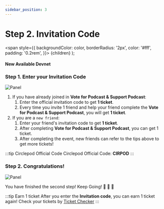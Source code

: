 ```yaml
---
sidebar_position: 3
---
```


# Step 2. Invitation Code

  <span
    style={{
      backgroundColor: color,
      borderRadius: '2px',
      color: '#fff',
      padding: '0.2rem',
    }}>
    {children}
  </span>
);

#### New Available <Highlight color="#25c2a0">Devnet</Highlight>


### Step 1. Enter your Invitation Code
![Panel](/img/event/promoter/code.png)

1. If you have already joined in **Vote for Podcast & Support Podcast**:
    1. Enter the official invitation code to get **1 ticket**.
    2. Every time you invite 1 friend and help your friend complete the **Vote for Podcast & Support Podcast**, you will get **1 ticket**.
2. If you are a `new friend`:
    1. Enter your friend's invitation code to get **1 ticket**.
    2. After completing **Vote for Podcast & Support Podcast**, you can get 1 ticket.
    3. After completing the event, new friends can refer to the tips above to get more tickets!

:::tip Circlepod Official Code
Circlepod Official Code: **CIRPOD**
::: 

### Step 2. Congratulations!
![Panel](/img/event/promoter/step2.png)

You have finished the second step! Keep Going! 👏 👏 👏

:::tip Earn 1 ticket
After you enter the **Invitation code**, you can earn 1 ticket again! Check your tickets by [Ticket Checker](/docs/community-event/airdrop-event/check-ticket.mdx)
:::
